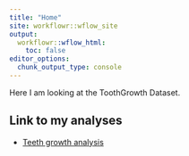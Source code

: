 ---
title: "Home"
site: workflowr::wflow_site
output:
  workflowr::wflow_html:
    toc: false
editor_options:
  chunk_output_type: console
---

Here I am looking at the ToothGrowth Dataset.


## Link to my analyses

* [Teeth growth analysis](teeth.html)

